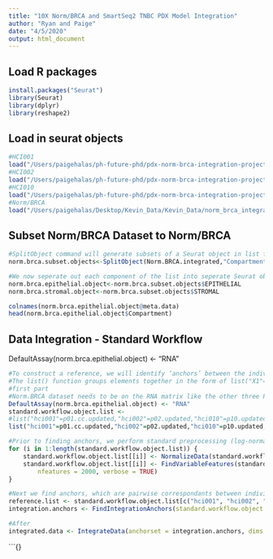 ```yaml
---
title: "10X Norm/BRCA and SmartSeq2 TNBC PDX Model Integration"
author: "Ryan and Paige"
date: "4/5/2020"
output: html_document
---
```


## Load R packages

```r
install.packages("Seurat")
library(Seurat)
library(dplyr)
library(reshape2)
```

## Load in seurat objects

```r
#HCI001
load("/Users/paigehalas/ph-future-phd/pdx-norm-brca-integration-project/seurat-objects/hci001.seurat3.object.Rda")
#HCI002
load("/Users/paigehalas/ph-future-phd/pdx-norm-brca-integration-project/seurat-objects/hci002.seurat3.object.Rda")
#HCI010
load("/Users/paigehalas/ph-future-phd/pdx-norm-brca-integration-project/seurat-objects/hci010.seurat3.object.Rda")
#Norm/BRCA
load("/Users/paigehalas/Desktop/Kevin_Data/Kevin_Data/norm_brca_integrated.RObj")
```

## Subset Norm/BRCA Dataset to Norm/BRCA

```r
#SplitObject command will generate subsets of a Seurat object in list form based on the given metadata column. For this, we subset on the "Compartment" column, to generate two new objects, the epithelial compartment and the stromal compartment
norm.brca.subset.objects<-SplitObject(Norm.BRCA.integrated,"Compartment")

#We now seperate out each component of the list into seperate Seurat objects. The "$" command specifies which part of the full list we want to access.
norm.brca.epithelial.object<-norm.brca.subset.objects$EPITHELIAL
norm.brca.stromal.object<-norm.brca.subset.objects$STROMAL
```
```r
colnames(norm.brca.epithelial.object@meta.data)
head(norm.brca.epithelial.object$Compartment)
```
## Data Integration - Standard Workflow
DefaultAssay(norm.brca.epithelial.object) <- "RNA"

```r
#To construct a reference, we will identify ‘anchors’ between the individual datasets. First, we combine each Seurat object into a list, with each dataset as an element.
#The list() function groups elements together in the form of list("X1"=Y1,"X2",Y2,...), where Xn is the name you want the list element to be called and Yn is the component you want added to the list. For this analysis, we want to keep track of which Seurat object belongs to which model/patient.
#first part 
#Norm.BRCA dataset needs to be on the RNA matrix like the other three PDX model datasets 
DefaultAssay(norm.brca.epithelial.object) <- "RNA"
standard.workflow.object.list <- 
#list("hci001"=p01.cc.updated,"hci002"=p02.updated,"hci010"=p10.updated)
list("hci001"=p01.cc.updated,"hci002"=p02.updated,"hci010"=p10.updated,"norm"=norm.brca.epithelial.object)
```

```r
#Prior to finding anchors, we perform standard preprocessing (log-normalization), and identify variable features individually for each. Note that Seurat v3 implements an improved method for variable feature selection based on a variance stabilizing transformation ("vst")
for (i in 1:length(standard.workflow.object.list)) {
    standard.workflow.object.list[[i]] <- NormalizeData(standard.workflow.object.list[[i]], verbose = TRUE)
    standard.workflow.object.list[[i]] <- FindVariableFeatures(standard.workflow.object.list[[i]], selection.method = "vst", 
        nfeatures = 2000, verbose = TRUE)
}
```
```r
#Next we find anchors, which are pairwise correspondants between individual cells which originate from the same biological state. These anchors are then used to transfer infromation from one dataset to another
reference.list <- standard.workflow.object.list[c("hci001", "hci002", "hci010", "norm")]
integration.anchors <- FindIntegrationAnchors(standard.workflow.object.list = reference.list, dims = 1:30)
```
```r
#After 
integrated.data <- IntegrateData(anchorset = integration.anchors, dims = 1:30)
```
```{}